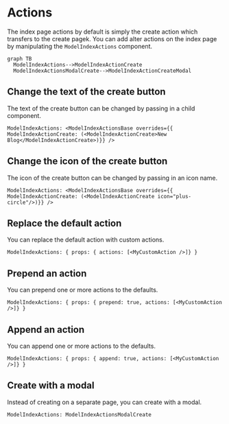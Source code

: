# Actions

The index page actions by default is simply the create action which transfers to the create pagek. You can add alter actions on the index page by manipulating the `ModelIndexActions` component.

```mermaid
graph TB
  ModelIndexActions-->ModelIndexActionCreate
  ModelIndexActionsModalCreate-->ModelIndexActionCreateModal
```

## Change the text of the create button

The text of the create button can be changed by passing in a child component.

```rhinoconfig title="src/rhino.config.js" levels=global,model
ModelIndexActions: <ModelIndexActionsBase overrides={{ ModelIndexActionCreate: (<ModelIndexActionCreate>New Blog</ModelIndexActionCreate>)}} />
```

## Change the icon of the create button

The icon of the create button can be changed by passing in an icon name.

```rhinoconfig title="src/rhino.config.js" levels=global,model
ModelIndexActions: <ModelIndexActionsBase overrides={{ ModelIndexActionCreate: (<ModelIndexActionCreate icon="plus-circle"/>)}} />
```

## Replace the default action

You can replace the default action with custom actions.

```rhinoconfig title="src/rhino.config.js" levels=global,model
ModelIndexActions: { props: { actions: [<MyCustomAction />]} }
```

## Prepend an action

You can prepend one or more actions to the defaults.

```rhinoconfig title="src/rhino.config.js" levels=global,model
ModelIndexActions: { props: { prepend: true, actions: [<MyCustomAction />]} }
```

## Append an action

You can append one or more actions to the defaults.

```rhinoconfig title="src/rhino.config.js" levels=global,model
ModelIndexActions: { props: { append: true, actions: [<MyCustomAction />]} }
```

## Create with a modal

Instead of creating on a separate page, you can create with a modal.

```rhinoconfig title="src/rhino.config.js" levels=global,model
ModelIndexActions: ModelIndexActionsModalCreate
```
